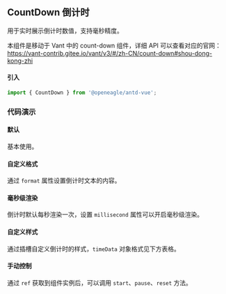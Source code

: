 
<style>{`
.colon {
  display: inline-block;
  margin: 0 4px;
  color: #ee0a24;
}
.block {
  display: inline-block;
  width: 22px;
  color: #fff;
  font-size: 12px;
  text-align: center;
  background-color: #ee0a24;
}

.play-wrapper{
  display: flex;
  margin-top: 20px;
}

.play-wrapper .play-item{
  width: 100px;
  display: flex;
  align-items: center;
  cursor: pointer;
}
.play-wrapper .play-item span {
  font-size: 16px;
  margin-left: 10px;
}

`}</style>

## CountDown 倒计时

用于实时展示倒计时数值，支持毫秒精度。

<div className="storybook-note">
  本组件是移动于 Vant 中的 count-down 组件，详细 API 可以查看对应的官网：
  <br />
  <a href="https://vant-contrib.gitee.io/vant/v3/#/zh-CN/count-down#shou-dong-kong-zhi">
    https://vant-contrib.gitee.io/vant/v3/#/zh-CN/count-down#shou-dong-kong-zhi
  </a>
</div>

#### 引入

```jsx
import { CountDown } from '@openeagle/antd-vue';
```

### 代码演示

#### 默认

基本使用。

<Canvas>
  <Story id="组件-countdown--basic" />
</Canvas>

#### 自定义格式

通过 `format` 属性设置倒计时文本的内容。

<Canvas>
  <Story id="组件-countdown--diy" />
</Canvas>

#### 毫秒级渲染

倒计时默认每秒渲染一次，设置 `millisecond` 属性可以开启毫秒级渲染。

<Canvas>
  <Story id="组件-countdown--ms" />
</Canvas>

#### 自定义样式

通过插槽自定义倒计时的样式，`timeData` 对象格式见下方表格。

<Canvas>
  <Story id="组件-countdown--diy-style" />
</Canvas>

#### 手动控制

通过 `ref` 获取到组件实例后，可以调用 `start`、`pause`、`reset` 方法。

<Canvas>
  <Story id="组件-countdown--manual" />
</Canvas>
